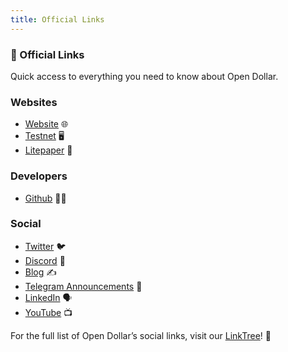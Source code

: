 ```yaml
---
title: Official Links
---
```


### 🔗 Official Links

Quick access to everything you need to know about Open Dollar.

### Websites

* [Website](https://www.opendollar.com/) 🌐
* [Testnet](https://www.opendollar.com/testnet) 🖥️
* [Litepaper](https://www.opendollar.com/lite-paper) 📄

### Developers 

* [Github](https://github.com/open-dollar) 👨‍💻

### Social

* [Twitter](https://twitter.com/open_dollar) 🐦 
* [Discord](https://discord.com/invite/UbTUfuGBrS) 💬
* [Blog](https://mirror.xyz/0x8a81CEeb0a12998616F1aB932cDbc941F0d539E9) ✍️
* [Telegram Announcements](https://t.me/open_dollar) 📢
* [LinkedIn](https://www.linkedin.com/company/opendollar) 🗣️
* [YouTube](https://www.youtube.com/@OpenDollar) 📺

For the full list of Open Dollar’s social links, visit our [LinkTree](https://linktr.ee/opendollar)! 🌳
